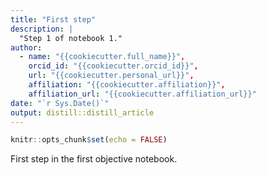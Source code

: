 ```yaml
---
title: "First step"
description: |
  "Step 1 of notebook 1."
author:
  - name: "{{cookiecutter.full_name}}",
    orcid_id: "{{cookiecutter.orcid_id}}",
    url: "{{cookiecutter.personal_url}}",
    affiliation: "{{cookiecutter.affiliation}}",
    affiliation_url: "{{cookiecutter.affiliation_url}}"
date: "`r Sys.Date()`"
output: distill::distill_article
---
```


```r
knitr::opts_chunk$set(echo = FALSE)
```

First step in the first objective notebook.
